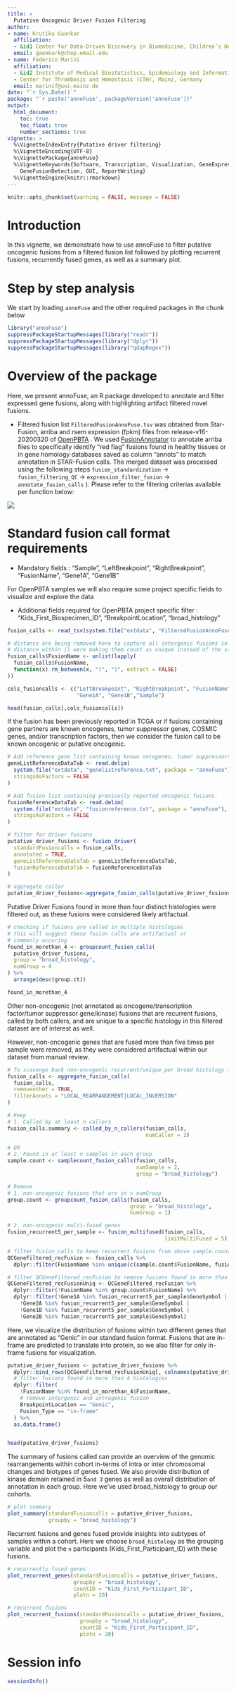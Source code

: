 ```yaml
---
title: >
  Putative Oncogenic Driver Fusion Filtering
author:
- name: Krutika Gaonkar
  affiliation: 
  - &id1 Center for Data-Driven Discovery in Biomedicine, Children’s Hospital of Philadelphia, USA
  email: gaonkark@chop.email.edu
- name: Federico Marini
  affiliation: 
  - &id2 Institute of Medical Biostatistics, Epidemiology and Informatics (IMBEI), Mainz, Germany
  - Center for Thrombosis and Hemostasis (CTH), Mainz, Germany
  email: marinif@uni-mainz.de
date: "`r Sys.Date()`"
package: "`r paste('annoFuse', packageVersion('annoFuse'))"
output: 
  html_document:
    toc: true
    toc_float: true
    number_sections: true
vignette: >
  %\VignetteIndexEntry{Putative driver filtering}
  %\VignetteEncoding{UTF-8}  
  %\VignettePackage{annoFuse}
  %\VignetteKeywords{Software, Transcription, Visualization, GeneExpression, Annotation,
    GeneFusionDetection, GUI, ReportWriting}
  %\VignetteEngine{knitr::rmarkdown}
---
```


```r
knitr::opts_chunk$set(warning = FALSE, message = FALSE)
```

# Introduction

In this vignette, we demonstrate how to use annoFuse to filter putative oncogenic fusions from a filtered fusion list followed by plotting recurrent fusions, recurrently fused genes, as well as a summary plot. 

# Step by step analysis

We start by loading `annoFuse` and the other required packages in the chunk below

```r
library("annoFuse")
suppressPackageStartupMessages(library("readr"))
suppressPackageStartupMessages(library("dplyr"))
suppressPackageStartupMessages(library("qdapRegex"))
```

# Overview of the package

Here, we present annoFuse, an R package developed to annotate and filter expressed gene fusions, along with highlighting artifact filtered novel fusions.

 * Filtered fusion list `FilteredFusionAnnoFuse.tsv` was obtained from Star-Fusion, arriba and rsem expression (fpkm) files from release-v16-20200320 of [OpenPBTA](https://github.com/AlexsLemonade/OpenPBTA-analysis) . 
 We used [FusionAnnotator](https://github.com/FusionAnnotator/FusionAnnotator/tree/v0.2.0) to annotate arriba files to specifically identify “red flag” fusions found in healthy tissues or in gene homology databases saved as column "annots" to match annotation in STAR-Fusion calls. 
 The merged dataset was processed using the following steps `fusion_standardization` -> `fusion_filtering_QC` -> `expression_filter_fusion` -> `annotate_fusion_calls` ). 
 Please refer to the filtering criterias available per function below:

![](Figure_1.png)

# Standard fusion call format requirements

  - Mandatory fields : "Sample", "LeftBreakpoint", "RightBreakpoint", "FusionName", "Gene1A", "Gene1B"
  
  For OpenPBTA samples we will also require some project specific fields to visualize and explore the data
  
  - Additional fields required for OpenPBTA project specific filter : "Kids_First_Biospecimen_ID", "BreakpointLocation", "broad_histology"


```r
fusion_calls <- read_tsv(system.file("extdata", "FilteredFusionAnnoFuse.tsv", package = "annoFuse"))

# distance are being removed here to capture all intergenic fusions in count
# distance within () were making them count as unique instead of the same fusion
fusion_calls$FusionName <- unlist(lapply(
  fusion_calls$FusionName, 
  function(x) rm_between(x, "(", ")", extract = FALSE)
))

cols_fusioncalls <- c("LeftBreakpoint", "RightBreakpoint", "FusionName",
                      "Gene1A", "Gene1B","Sample")

head(fusion_calls[,cols_fusioncalls])
```

If the fusion has been previously reported in TCGA or if fusions containing gene partners are known oncogenes, tumor suppressor genes, COSMIC genes, and/or transcription factors, then we consider the fusion call to be known oncogenic or putative oncogenic. 


```r
# Add reference gene list containing known oncogenes, tumor suppressors, kinases, and transcription factors
geneListReferenceDataTab <- read.delim(
  system.file("extdata", "genelistreference.txt", package = "annoFuse"),
  stringsAsFactors = FALSE
)

# Add fusion list containing previously reported oncogenic fusions.
fusionReferenceDataTab <- read.delim(
  system.file("extdata", "fusionreference.txt", package = "annoFuse"),
  stringsAsFactors = FALSE
)

# filter for driver fusions
putative_driver_fusions <- fusion_driver(
  standardFusioncalls = fusion_calls, 
  annotated = TRUE, 
  geneListReferenceDataTab = geneListReferenceDataTab, 
  fusionReferenceDataTab = fusionReferenceDataTab
)

# aggregate caller
putative_driver_fusions<-aggregate_fusion_calls(putative_driver_fusions,removeother=FALSE)
```

Putative Driver Fusions found in more than four distinct histologies were filtered out, as these fusions were considered likely artifactual.

```r
# checking if fusions are called in multiple histologies
# this will suggest these fusion calls are artifactual or
# commonly occuring
found_in_morethan_4 <- groupcount_fusion_calls(
  putative_driver_fusions, 
  group = "broad_histology", 
  numGroup = 4
) %>% 
  arrange(desc(group.ct))

found_in_morethan_4
```

Other non-oncogenic (not annotated as oncogene/transcription factor/tumor suppressor gene/kinase) fusions that are recurrent fusions, called by both callers, and are unique to a specific histology in this filtered dataset are of interest as well. 

However, non-oncogenic genes that are fused more than five times per sample were removed, as they were considered artifactual within our dataset from manual review. 


```r
# To scavenge back non-oncogenic recurrent/unique per broad histology fusions
fusion_calls <- aggregate_fusion_calls(
  fusion_calls,
  removeother = TRUE,
  filterAnnots = "LOCAL_REARRANGEMENT|LOCAL_INVERSION"
)

# Keep
# 1. Called by at least n callers
fusion_calls.summary <- called_by_n_callers(fusion_calls, 
                                            numCaller = 2)

# OR
# 2. Found in at least n samples in each group
sample.count <- samplecount_fusion_calls(fusion_calls, 
                                         numSample = 2, 
                                         group = "broad_histology")

# Remove
# 1. non-oncogenic fusions that are in > numGroup
group.count <- groupcount_fusion_calls(fusion_calls, 
                                       group = "broad_histology", 
                                       numGroup = 1)

# 2. non-oncogenic multi-fused genes
fusion_recurrent5_per_sample <- fusion_multifused(fusion_calls, 
                                                  limitMultiFused = 5)

# filter fusion_calls to keep recurrent fusions from above sample.count and fusion_calls.summary
QCGeneFiltered_recFusion <- fusion_calls %>%
  dplyr::filter(FusionName %in% unique(c(sample.count$FusionName, fusion_calls.summary$FusionName)))

# filter QCGeneFiltered_recFusion to remove fusions found in more than 1 group and multifused gene per samples
QCGeneFiltered_recFusionUniq <- QCGeneFiltered_recFusion %>%
  dplyr::filter(!FusionName %in% group.count$FusionName) %>%
  dplyr::filter(!Gene1A %in% fusion_recurrent5_per_sample$GeneSymbol |
    !Gene2A %in% fusion_recurrent5_per_sample$GeneSymbol |
    !Gene1B %in% fusion_recurrent5_per_sample$GeneSymbol |
    !Gene2B %in% fusion_recurrent5_per_sample$GeneSymbol)
```

Here, we visualize the distribution of fusions within two different genes that are annotated as "Genic" in our standard fusion format.
Fusions that are in-frame are predicted to translate into protein, so we also filter for only in-frame fusions for visualization.

```r
putative_driver_fusions <- putative_driver_fusions %>%
  dplyr::bind_rows(QCGeneFiltered_recFusionUniq[, colnames(putative_driver_fusions)]) %>%
  # filter fusions found in more than 4 histologies
  dplyr::filter(
    !FusionName %in% found_in_morethan_4$FusionName,
    # remove intergenic and intragenic fusion
    BreakpointLocation == "Genic",
    Fusion_Type == "in-frame"
  ) %>%
  as.data.frame()


head(putative_driver_fusions)
```

The summary of fusions called can provide an overview of the genomic rearrangements within cohort in-terms of intra or inter chromosomal changes and biotypes of genes fused. We also provide distribution of kinase domain retained in 5` and 3` genes as well as overall distribution of annotation in each group. Here we've used broad_histology to group our cohorts. 

```r
# plot summary
plot_summary(standardFusioncalls = putative_driver_fusions, 
             groupby = "broad_histology")
```

Recurrent fusions and genes fused provide insights into subtypes of samples within a cohort. 
Here we choose `broad_histology` as the grouping variable and plot the `n` participants (Kids_First_Participant_ID) with these fusions. 

```r
# recurrently fused genes
plot_recurrent_genes(standardFusioncalls = putative_driver_fusions, 
                     groupby = "broad_histology", 
                     countID = "Kids_First_Participant_ID", 
                     plotn = 20)
```

```r
# recurrent fusions
plot_recurrent_fusions(standardFusioncalls = putative_driver_fusions, 
                       groupby = "broad_histology", 
                       countID = "Kids_First_Participant_ID", 
                       plotn = 20)
```

# Session info {-}

```r
sessionInfo()
```
